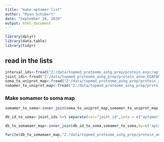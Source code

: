 ---
title: "make aptamer list"
author: "Ryan Schubert"
date: "September 16, 2020"
output: html_document
---

```{r setup, include=FALSE}
library(dplyr)
library(data.table)
library(tidyr)
```

## read in the lists

```{r}
interval_ids<-fread("Z:/data/topmed_proteome_ashg_prep/protein_expr/aptamer_list.txt")
joint_ids<-fread("Z:/data/topmed_proteome_ashg_prep/protein_anno_EGAF00001998175/ensg_soma_list.txt")
soma_to_uniprot_map<-fread("Z:/data/topmed_proteome_ashg_prep/protein_anno_EGAF00001998175/somascan1.3k_aptamer_info.txt")
somamer_to_uniprot_map<-fread("Z:/data/topmed_proteome_ashg_prep/protein_anno_EGAF00001998175/SOMALOGIC_PROTEINS_info.tsv")
```


### Make somamer to soma map

```{r}
somamer_to_soma<-inner_join(soma_to_uniprot_map,somamer_to_uniprot_map,by=c("UniProt"))

db_id_to_soma<-joint_ids %>% separate(col="joint_id",into = c("aptamer","ENSG"),remove = F)

db_to_somamaer_map<-inner_join(db_id_to_soma,somamer_to_soma,by=c("aptamer"="SomaId"))

fwrite(db_to_somamaer_map,"Z:/data/topmed_proteome_ashg_prep/protein_anno_EGAF00001998175/joint_id_to_somamer_map.tsv",sep='\t')
```
